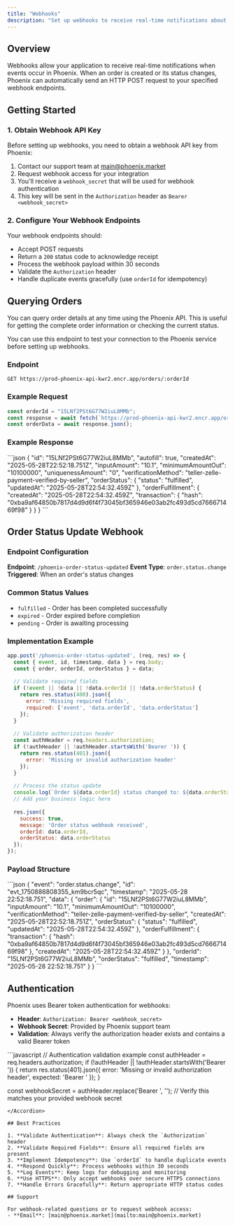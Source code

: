 ```yaml
---
title: "Webhooks"
description: "Set up webhooks to receive real-time notifications about order events"
---
```


## Overview

Webhooks allow your application to receive real-time notifications when events occur in Phoenix. When an order is created or its status changes, Phoenix can automatically send an HTTP POST request to your specified webhook endpoints.

## Getting Started

### 1. Obtain Webhook API Key

Before setting up webhooks, you need to obtain a webhook API key from Phoenix:

1. Contact our support team at [main@phoenix.market](mailto:main@phoenix.market)
2. Request webhook access for your integration
3. You'll receive a `webhook_secret` that will be used for webhook authentication
4. This key will be sent in the `Authorization` header as `Bearer <webhook_secret>`

### 2. Configure Your Webhook Endpoints

Your webhook endpoints should:
- Accept POST requests
- Return a `200` status code to acknowledge receipt
- Process the webhook payload within 30 seconds
- Validate the `Authorization` header
- Handle duplicate events gracefully (use `orderId` for idempotency)

## Querying Orders

You can query order details at any time using the Phoenix API. This is useful for getting the complete order information or checking the current status.

<Note>
You can use this endpoint to test your connection to the Phoenix service before setting up webhooks.
</Note>

### Endpoint
```
GET https://prod-phoenix-api-kwr2.encr.app/orders/:orderId
```

### Example Request
```javascript
const orderId = "15LNf2PSt6G77W2iuL8MMb";
const response = await fetch(`https://prod-phoenix-api-kwr2.encr.app/orders/${orderId}`);
const orderData = await response.json();
```

### Example Response

<Accordion title="View Example Response">
```json
{
  "id": "15LNf2PSt6G77W2iuL8MMb",
  "autofill": true,
  "createdAt": "2025-05-28T22:52:18.751Z",
  "inputAmount": "10.1",
  "minimumAmountOut": "10100000",
  "uniquenessAmount": "0",
  "verificationMethod": "teller-zelle-payment-verified-by-seller",
  "orderStatus": {
    "status": "fulfilled",
    "updatedAt": "2025-05-28T22:54:32.459Z"
  },
  "orderFulfillment": {
    "createdAt": "2025-05-28T22:54:32.459Z",
    "transaction": {
      "hash": "0xba9af64850b7817d4d9d6f4f73045bf365946e03ab2fc493d5cd766671469f98"
    }
  }
}
```
</Accordion>

## Order Status Update Webhook

### Endpoint Configuration
**Endpoint**: `/phoenix-order-status-updated`
**Event Type**: `order.status.change`
**Triggered**: When an order's status changes

### Common Status Values
- `fulfilled` - Order has been completed successfully
- `expired` - Order expired before completion
- `pending` - Order is awaiting processing

### Implementation Example

```javascript
app.post('/phoenix-order-status-updated', (req, res) => {
  const { event, id, timestamp, data } = req.body;
  const { order, orderId, orderStatus } = data;
  
  // Validate required fields
  if (!event || !data || !data.orderId || !data.orderStatus) {
    return res.status(400).json({
      error: 'Missing required fields',
      required: ['event', 'data.orderId', 'data.orderStatus']
    });
  }
  
  // Validate authorization header
  const authHeader = req.headers.authorization;
  if (!authHeader || !authHeader.startsWith('Bearer ')) {
    return res.status(401).json({
      error: 'Missing or invalid authorization header'
    });
  }
  
  // Process the status update
  console.log(`Order ${data.orderId} status changed to: ${data.orderStatus}`);
  // Add your business logic here
  
  res.json({
    success: true,
    message: 'Order status webhook received',
    orderId: data.orderId,
    orderStatus: data.orderStatus
  });
});
```

### Payload Structure

<Accordion title="View Payload Structure">
```json
{
  "event": "order.status.change",
  "id": "evt_1750886808355_km9bcr5qc",
  "timestamp": "2025-05-28 22:52:18.751",
  "data": {
    "order": {
      "id": "15LNf2PSt6G77W2iuL8MMb",
      "inputAmount": "10.1",
      "minimumAmountOut": "10100000",
      "verificationMethod": "teller-zelle-payment-verified-by-seller",
      "createdAt": "2025-05-28T22:52:18.751Z",
      "orderStatus": {
        "status": "fulfilled",
        "updatedAt": "2025-05-28T22:54:32.459Z"
      },
      "orderFulfillment": {
        "transaction": {
          "hash": "0xba9af64850b7817d4d9d6f4f73045bf365946e03ab2fc493d5cd766671469f98"
        },
        "createdAt": "2025-05-28T22:54:32.459Z"
      }
    },
    "orderId": "15LNf2PSt6G77W2iuL8MMb",
    "orderStatus": "fulfilled",
    "timestamp": "2025-05-28 22:52:18.751"
  }
}
```
</Accordion>

## Authentication

Phoenix uses Bearer token authentication for webhooks:

- **Header**: `Authorization: Bearer <webhook_secret>`
- **Webhook Secret**: Provided by Phoenix support team
- **Validation**: Always verify the authorization header exists and contains a valid Bearer token

<Accordion title="View Authentication Code Example">
```javascript
// Authentication validation example
const authHeader = req.headers.authorization;
if (!authHeader || !authHeader.startsWith('Bearer ')) {
  return res.status(401).json({
    error: 'Missing or invalid authorization header',
    expected: 'Bearer <webhook_secret>'
  });
}

const webhookSecret = authHeader.replace('Bearer ', '');
// Verify this matches your provided webhook secret
```
</Accordion>

## Best Practices

1. **Validate Authentication**: Always check the `Authorization` header
2. **Validate Required Fields**: Ensure all required fields are present
3. **Implement Idempotency**: Use `orderId` to handle duplicate events
4. **Respond Quickly**: Process webhooks within 30 seconds
5. **Log Events**: Keep logs for debugging and monitoring
6. **Use HTTPS**: Only accept webhooks over secure HTTPS connections
7. **Handle Errors Gracefully**: Return appropriate HTTP status codes

## Support

For webhook-related questions or to request webhook access:
- **Email**: [main@phoenix.market](mailto:main@phoenix.market)